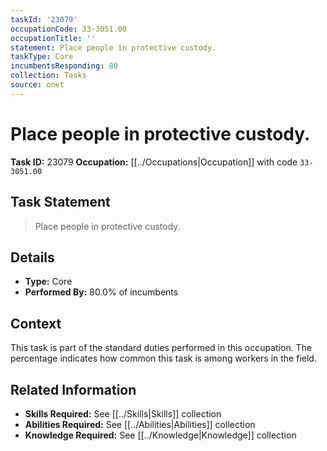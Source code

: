 ```yaml
---
taskId: '23079'
occupationCode: 33-3051.00
occupationTitle: ''
statement: Place people in protective custody.
taskType: Core
incumbentsResponding: 80
collection: Tasks
source: onet
---
```

# Place people in protective custody.

**Task ID:** 23079
**Occupation:** [[../Occupations|Occupation]] with code `33-3051.00`

## Task Statement

> Place people in protective custody.

## Details

- **Type:** Core
- **Performed By:** 80.0% of incumbents

## Context

This task is part of the standard duties performed in this occupation. The percentage indicates how common this task is among workers in the field.

## Related Information

- **Skills Required:** See [[../Skills|Skills]] collection
- **Abilities Required:** See [[../Abilities|Abilities]] collection
- **Knowledge Required:** See [[../Knowledge|Knowledge]] collection
